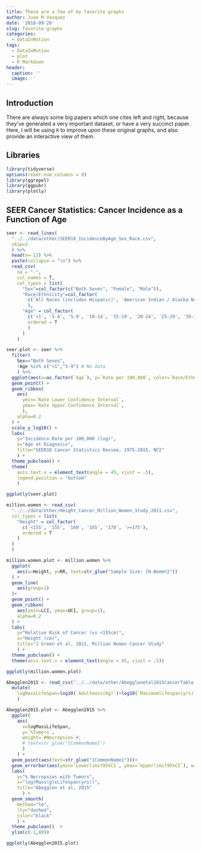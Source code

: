 ```yaml
---
title: These are a few of my favorite graphs
author: Juan M Vazquez
date: '2018-09-26'
slug: favorite-graphs
categories:
  - DataInMotion
tags:
  - DataInMotion
  - plot
  - R Markdown
header:
  caption: ''
  image: ''
---
```



## Introduction

There are always some big papers which one cites left and right, because they've generated a very important dataset, or have a very succinct paper. Here, I will be using `R` to improve upon these original graphs, and also provide an interactive view of them. 


## Libraries  

```r
library(tidyverse)
options(readr.num_columns = 0)
library(ggrepel)
library(ggpubr)
library(plotly)
```

## SEER Cancer Statistics: Cancer Incidence as a Function of Age  

```r
seer <- read_lines(
  "../../data/other/SEER18_IncidenceByAge_Sex_Race.csv",
  skip=3
  ) %>% 
  head(n=-13) %>% 
  paste(collapse = "\n") %>%
  read_csv(
    na = "-",
    col_names = T,
    col_types = list(
      "Sex"=col_factor(c("Both Sexes", "Female", "Male")),
      "Race/Ethnicity"=col_factor(
        c('All Races (includes Hispanic)', 'American Indian / Alaska Native (includes Hispanic)', 'Asian / Pacific Islander (includes Hispanic)', 'Black (includes Hispanic)', 'Hispanic (any race)', 'Non-Hispanic White', 'White (includes Hispanic)')
        ),
      "Age" = col_factor(
        c('<1', '1-4', '5-9', '10-14', '15-19', '20-24', '25-29', '30-34', '35-39', '40-44', '45-49', '50-54', '55-59', '60-64', '65-69', '70-74', '75-79', '80-84', '85+'), 
        ordered = T
        )
      )
    ) 

seer.plot <- seer %>%
  filter(
    Sex=="Both Sexes",
    !Age %in% c("<1","5-9") # No data
    ) %>% 
  ggplot(aes(x=as.factor(`Age`), y=`Rate per 100,000`, color=`Race/Ethnicity`)) + 
  geom_point() +
  geom_ribbon(
    aes(
      ymin=`Rate Lower Confidence Interval`, 
      ymax=`Rate Upper Confidence Interval`, 
      ),
    alpha=0.2
  ) + 
  scale_y_log10() + 
  labs(
    y="Incidence Rate per 100,000 (log)",
    x="Age at Diagnosis",
    title="SEER18 Cancer Statistics Review, 1975-2015, NCI"
    ) + 
  theme_pubclean() + 
  theme(
    axis.text.x = element_text(angle = 45, vjust = .5),
    legend.position = "bottom"
    )

ggplotly(seer.plot)
```


```r
million.women <- read_csv(
  "../../data/other/Height_Cancer_Million_Women_Study_2011.csv",
  col_types = list(
    "Height" = col_factor(
      c('<155', '155', '160', '165', '170', '>=175'), 
      ordered = T
    )
  )
  ) 

million.women.plot <- million.women %>% 
  ggplot(
    aes(x=Height, y=RR, text=str_glue("Sample Size: {N.Women}"))
  ) +
  geom_line(
    aes(group=1)
  )+
  geom_point() +
  geom_ribbon(
    aes(ymin=LCI, ymax=UCI, group=1),
    alpha=0.2
  ) + 
  labs(
    y="Relative Risk of Cancer (vs <155cm)",
    x="Height (cm)",
    title="J Green et al, 2011, Million Women Cancer Study"
    ) + 
  theme_pubclean() + 
  theme(axis.text.x = element_text(angle = 45, vjust = .5))

ggplotly(million.women.plot)
```


```r
Abegglen2015 <- read_csv("../../data/other/Abegglenetal2015CancerTable.csv") %>% 
  mutate(
    logMassLifeSpan=log10(`Adultmass(Kg)`)+log10(`Maximumlifespan(yrs)`)
    ) 

Abegglen2015.plot <- Abegglen2015 %>% 
  ggplot(
    aes(
      x=logMassLifeSpan, 
      y=`%Tumors`,
      weight=`#Necropsies`#,
      # text=str_glue("{CommonName}")
      )
    ) +
  geom_point(aes(text=str_glue("{CommonName}")))+
  geom_errorbar(aes(ymin=`Lowerlimit95%CI`, ymax=`Upperlimit95%CI`), width=.1, alpha=0.2) +
  labs(
    y="% Necropsies with Tumors",
    x="log(Mass(g)xLifespan(yrs))",
    title="Abegglen et al, 2015"
      ) +
  geom_smooth(
    method="lm",
    lty="dashed",
    color="black"
    ) + 
  theme_pubclean()  + 
  ylim(c(-1,80))

ggplotly(Abegglen2015.plot)
```